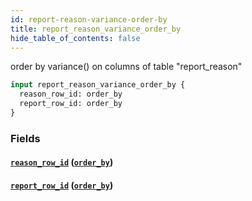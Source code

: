 ```yaml
---
id: report-reason-variance-order-by
title: report_reason_variance_order_by
hide_table_of_contents: false
---
```


order by variance() on columns of table "report_reason"

```graphql
input report_reason_variance_order_by {
  reason_row_id: order_by
  report_row_id: order_by
}
```

### Fields

#### [`reason_row_id`](#) ([`order_by`](../enums/order-by))

#### [`report_row_id`](#) ([`order_by`](../enums/order-by))
